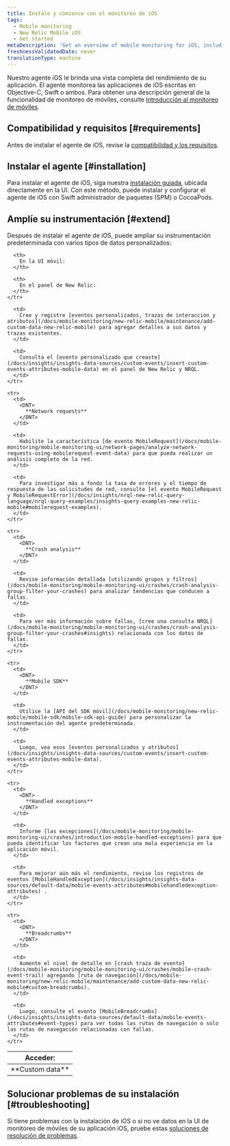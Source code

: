 ```yaml
---
title: Instale y comience con el monitoreo de iOS
tags:
  - Mobile monitoring
  - New Relic Mobile iOS
  - Get started
metaDescription: 'Get an overview of mobile monitoring for iOS, including installation, compatibility, and troubleshooting information.'
freshnessValidatedDate: never
translationType: machine
---
```


Nuestro agente iOS le brinda una vista completa del rendimiento de su aplicación. El agente monitorea las aplicaciones de iOS escritas en Objective-C, Swift o ambos. Para obtener una descripción general de la funcionalidad de monitoreo de móviles, consulte [Introducción al monitoreo de móviles](/docs/mobile-monitoring/new-relic-mobile/getting-started/introduction-new-relic-mobile).

## Compatibilidad y requisitos [#requirements]

Antes de instalar el agente de iOS, revise la [compatibilidad y los requisitos](/docs/mobile-monitoring/new-relic-mobile-ios/get-started/new-relic-ios-compatibility-requirements/).

## Instalar el agente [#installation]

Para instalar el agente de iOS, siga nuestra [instalación guiada](https://onenr.io/0qwLv87gkj5), ubicada directamente en la UI. Con este método, puede instalar y configurar el agente de iOS con Swift administrador de paquetes (SPM) o CocoaPods.

## Amplíe su instrumentación [#extend]

Después de instalar el agente de iOS, puede ampliar su instrumentación predeterminada con varios tipos de datos personalizados:

<table>
  <thead>
    <tr>
      <th style={{ width: "125px" }}>
        Acceder:
      </th>

      <th>
        En la UI móvil:
      </th>

      <th>
        En el panel de New Relic:
      </th>
    </tr>
  </thead>

  <tbody>
    <tr>
      <td>
        <DNT>
          **Custom data**
        </DNT>
      </td>

      <td>
        Cree y registre [eventos personalizados, trazas de interacción y atributos](/docs/mobile-monitoring/new-relic-mobile/maintenance/add-custom-data-new-relic-mobile) para agregar detalles a sus datos y trazas existentes.
      </td>

      <td>
        Consulta el [evento personalizado que creaste](/docs/insights/insights-data-sources/custom-events/insert-custom-events-attributes-mobile-data) en el panel de New Relic y NRQL.
      </td>
    </tr>

    <tr>
      <td>
        <DNT>
          **Network requests**
        </DNT>
      </td>

      <td>
        Habilite la característica [de evento MobileRequest](/docs/mobile-monitoring/mobile-monitoring-ui/network-pages/analyze-network-requests-using-mobilerequest-event-data) para que pueda realizar un análisis completo de la red.
      </td>

      <td>
        Para investigar más a fondo la tasa de errores y el tiempo de respuesta de las solicitudes de red, consulte [el evento MobileRequest y MobileRequestError](/docs/insights/nrql-new-relic-query-language/nrql-query-examples/insights-query-examples-new-relic-mobile#mobilerequest-examples).
      </td>
    </tr>

    <tr>
      <td>
        <DNT>
          **Crash analysis**
        </DNT>
      </td>

      <td>
        Revise información detallada [utilizando grupos y filtros](/docs/mobile-monitoring/mobile-monitoring-ui/crashes/crash-analysis-group-filter-your-crashes) para analizar tendencias que conducen a fallas.
      </td>

      <td>
        Para ver más información sobre fallas, [cree una consulta NRQL](/docs/mobile-monitoring/mobile-monitoring-ui/crashes/crash-analysis-group-filter-your-crashes#insights) relacionada con los datos de fallas.
      </td>
    </tr>

    <tr>
      <td>
        <DNT>
          **Mobile SDK**
        </DNT>
      </td>

      <td>
        Utilice la [API del SDK móvil](/docs/mobile-monitoring/new-relic-mobile/mobile-sdk/mobile-sdk-api-guide) para personalizar la instrumentación del agente predeterminada.
      </td>

      <td>
        Luego, vea esos [eventos personalizados y atributos](/docs/insights/insights-data-sources/custom-events/insert-custom-events-attributes-mobile-data).
      </td>
    </tr>

    <tr>
      <td>
        <DNT>
          **Handled exceptions**
        </DNT>
      </td>

      <td>
        Informe [las excepciones](/docs/mobile-monitoring/mobile-monitoring-ui/crashes/introduction-mobile-handled-exceptions) para que pueda identificar los factores que crean una mala experiencia en la aplicación móvil.
      </td>

      <td>
        Para mejorar aún más el rendimiento, revise los registros de eventos [MobileHandledException](/docs/insights/insights-data-sources/default-data/mobile-events-attributes#mobilehandledexception-attributes) .
      </td>
    </tr>

    <tr>
      <td>
        <DNT>
          **Breadcrumbs**
        </DNT>
      </td>

      <td>
        Aumente el nivel de detalle en [crash traza de evento](/docs/mobile-monitoring/mobile-monitoring-ui/crashes/mobile-crash-event-trail) agregando [ruta de navegación](/docs/mobile-monitoring/new-relic-mobile/maintenance/add-custom-data-new-relic-mobile#custom-breadcrumbs).
      </td>

      <td>
        Luego, consulte el evento [MobileBreadcrumbs](/docs/insights/insights-data-sources/default-data/mobile-events-attributes#event-types) para ver todas las rutas de navegación o solo las rutas de navegación relacionadas con fallas.
      </td>
    </tr>
  </tbody>
</table>

## Solucionar problemas de su instalación [#troubleshooting]

Si tiene problemas con la instalación de iOS o si no ve datos en la UI de monitoreo de móviles de su aplicación iOS, pruebe estas [soluciones de resolución de problemas](/docs/mobile-monitoring/new-relic-mobile-ios/troubleshoot/no-data-appears-ios).